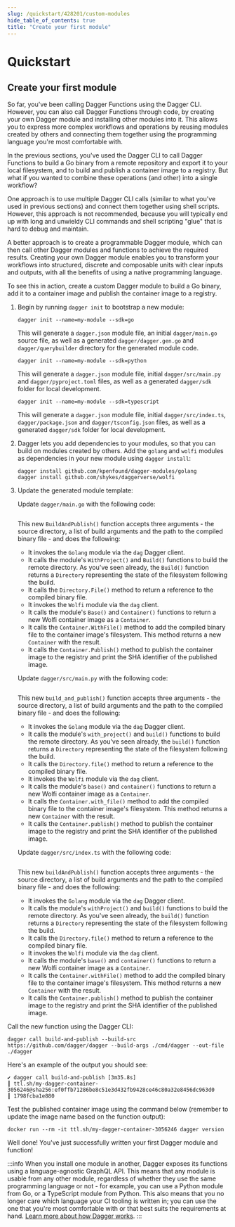 ```yaml
---
slug: /quickstart/428201/custom-modules
hide_table_of_contents: true
title: "Create your first module"
---
```


# Quickstart

<PartialExperimentalDocs />

## Create your first module

So far, you've been calling Dagger Functions using the Dagger CLI. However, you can also call Dagger Functions through code, by creating your own Dagger module and installing other modules into it. This allows you to express more complex workflows and operations by reusing modules created by others and connecting them together using the programming language you're most comfortable with.

In the previous sections, you've used the Dagger CLI to call Dagger Functions to build a Go binary from a remote repository and export it to your local filesystem, and to build and publish a container image to a registry. But what if you wanted to combine these operations (and other) into a single workflow?

One approach is to use multiple Dagger CLI calls (similar to what you've used in previous sections) and connect them together using shell scripts. However, this approach is not recommended, because you will typically end up with long and unwieldy CLI commands and shell scripting "glue" that is hard to debug and maintain.

A better approach is to create a programmable Dagger module, which can then call other Dagger modules and functions to achieve the required results. Creating your own Dagger module enables you to transform your workflows into structured, discrete and composable units with clear inputs and outputs, with all the benefits of using a native programming language.

To see this in action, create a custom Dagger module to build a Go binary, add it to a container image and publish the container image to a registry.

1. Begin by running `dagger init` to bootstrap a new module:

    <Tabs groupId="language">
    <TabItem value="Go">

    ```shell
    dagger init --name=my-module --sdk=go
    ```

    This will generate a `dagger.json` module file, an initial `dagger/main.go` source file, as well as a generated `dagger/dagger.gen.go` and `dagger/querybuilder` directory for the generated module code.

    </TabItem>
    <TabItem value="Python">

    ```shell
    dagger init --name=my-module --sdk=python
    ```

    This will generate a `dagger.json` module file, initial `dagger/src/main.py` and `dagger/pyproject.toml` files, as well as a generated `dagger/sdk` folder for local development.

    </TabItem>
    <TabItem value="TypeScript">

    ```shell
    dagger init --name=my-module --sdk=typescript
    ```

    This will generate a `dagger.json` module file, initial `dagger/src/index.ts`, `dagger/package.json` and `dagger/tsconfig.json` files, as well as a generated `dagger/sdk` folder for local development.

    </TabItem>
    </Tabs>

1. Dagger lets you add dependencies to your modules, so that you can build on modules created by others. Add the `golang` and `wolfi` modules as dependencies in your new module using `dagger install`:

    ```shell
    dagger install github.com/kpenfound/dagger-modules/golang
    dagger install github.com/shykes/daggerverse/wolfi
    ```

1. Update the generated module template:

    <Tabs groupId="language">
    <TabItem value="Go">

    Update `dagger/main.go` with the following code:

    ```go file=./snippets/create/go/main.go
    ```

    This new `BuildAndPublish()` function accepts three arguments - the source directory, a list of build arguments and the path to the compiled binary file - and does the following:

    - It invokes the `Golang` module via the `dag` Dagger client.
    - It calls the module's `WithProject()` and `Build()` functions to build the remote directory. As you've seen already, the `Build()` function returns a `Directory` representing the state of the filesystem following the build.
    - It calls the `Directory.File()` method to return a reference to the compiled binary file.
    - It invokes the `Wolfi` module via the `dag` client.
    - It calls the module's `Base()` and `Container()` functions to return a new Wolfi container image as a `Container`.
    - It calls the `Container.WithFile()` method to add the compiled binary file to the container image's filesystem. This method returns a new `Container` with the result.
    - It calls the `Container.Publish()` method to publish the container image to the registry and print the SHA identifier of the published image.

    </TabItem>
    <TabItem value="Python">

    Update `dagger/src/main.py` with the following code:

    ```python file=./snippets/create/python/main.py
    ```

    This new `build_and_publish()` function accepts three arguments - the source directory, a list of build arguments and the path to the compiled binary file - and does the following:

    - It invokes the `Golang` module via the `dag` Dagger client.
    - It calls the module's `with_project()` and `build()` functions to build the remote directory. As you've seen already, the `build()` function returns a `Directory` representing the state of the filesystem following the build.
    - It calls the `Directory.file()` method to return a reference to the compiled binary file.
    - It invokes the `Wolfi` module via the `dag` client.
    - It calls the module's `base()` and `container()` functions to return a new Wolfi container image as a `Container`.
    - It calls the `Container.with_file()` method to add the compiled binary file to the container image's filesystem. This method returns a new `Container` with the result.
    - It calls the `Container.publish()` method to publish the container image to the registry and print the SHA identifier of the published image.

    </TabItem>
    <TabItem value="TypeScript">

    Update `dagger/src/index.ts` with the following code:

    ```typescript file=./snippets/create/typescript/index.ts
    ```

    This new `buildAndPublish()` function accepts three arguments - the source directory, a list of build arguments and the path to the compiled binary file - and does the following:

    - It invokes the `Golang` module via the `dag` Dagger client.
    - It calls the module's `withProject()` and `build()` functions to build the remote directory. As you've seen already, the `build()` function returns a `Directory` representing the state of the filesystem following the build.
    - It calls the `Directory.file()` method to return a reference to the compiled binary file.
    - It invokes the `Wolfi` module via the `dag` client.
    - It calls the module's `base()` and `container()` functions to return a new Wolfi container image as a `Container`.
    - It calls the `Container.withFile()` method to add the compiled binary file to the container image's filesystem. This method returns a new `Container` with the result.
    - It calls the `Container.publish()` method to publish the container image to the registry and print the SHA identifier of the published image.

    </TabItem>
    </Tabs>

Call the new function using the Dagger CLI:

```shell
dagger call build-and-publish --build-src https://github.com/dagger/dagger --build-args ./cmd/dagger --out-file ./dagger
```

Here's an example of the output you should see:

```shell
✔ dagger call build-and-publish [3m35.8s]
┃ ttl.sh/my-dagger-container-3056246@sha256:ef0ffb71286be8c51e3d432fb9428ce46c80a32e8456dc963d0
┃ 1798fcba1e880
```

Test the published container image using the command below (remember to update the image name based on the function output):

```shell
docker run --rm -it ttl.sh/my-dagger-container-3056246 dagger version
```

Well done! You've just successfully written your first Dagger module and function!

:::info
When you install one module in another, Dagger exposes its functions using a language-agnostic GraphQL API. This means that any module is usable from any other module, regardless of whether they use the same programming language or not - for example, you can use a Python module from Go, or a TypeScript module from Python. This also means that you no longer care which language your CI tooling is written in; you can use the one that you're most comfortable with or that best suits the requirements at hand. [Learn more about how Dagger works](../index.mdx#how-does-it-work).
:::

